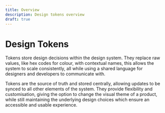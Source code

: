```yaml
---
title: Overview
description: Design tokens overview
draft: true
---
```


# Design Tokens

Tokens store design decisions within the design system. They replace raw values, like hex codes for colour, with contextual names, this allows the system to scale consistently, all while using a shared language for designers and developers to communicate with.

Tokens are the source of truth and stored centrally, allowing updates to be synced to all other elements of the system. They provide flexibility and customisation, giving the option to change the visual theme of a product, while still maintaining the underlying design choices which ensure an accessible and usable experience.
